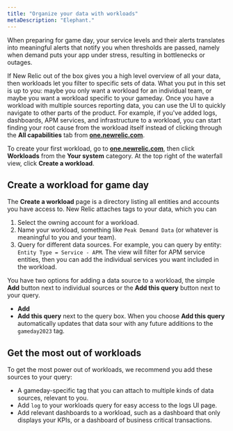 ```yaml
---
title: "Organize your data with workloads"
metaDescription: "Elephant."
---
```


When preparing for game day, your service levels and their alerts translates into meaningful alerts that notify you when thresholds are passed, namely when demand puts your app under stress, resulting in bottlenecks or outages. 

If New Relic out of the box gives you a high level overview of all your data, then workloads let you filter to specific sets of data. What you put in this set is up to you: maybe you only want a workload for an individual team, or maybe you want a workload specific to your gameday. Once you have a workload with multiple sources reporting data, you can use the UI to quickly navigate to other parts of the product. For example, if you've added logs, dashboards, APM services, and infrastructure to a workload, you can start finding your root cause from the workload itself instead of clicking through the **All capabilities** tab from **[one.newrelic.com](https://one.newrelic.com)**. 

To create your first workload, go to **[one.newrelic.com](https://one.newrelic.com/)**, then click **Workloads** from the **Your system** category. At the top right of the waterfall view, click **Create a workload**.

## Create a workload for game day
        
The **Create a workload** page is a directory listing all entities and accounts you have access to. New Relic attaches tags to your data, which you can 

1. Select the owning account for a workload.
2. Name your workload, something like `Peak Demand Data` (or whatever is meaningful to you and your team). 
3. Query for different data sources. For example, you can query by entity: `Entity Type = Service - APM`. The view will filter for APM service entities, then you can add the individual services you want included in the workload.  

You have two options for adding a data source to a workload, the simple **Add** button next to individual sources or the **Add this query** button next to your query. 

* **Add** 
* **Add this query** next to the query box. When you choose **Add this query** automatically updates that data sour with any future additions to the `gameday2023` tag.

## Get the most out of workloads 

To get the most power out of workloads, we recommend you add these sources to your query:

* A gameday-specific tag that you can attach to multiple kinds of data sources, relevant to you.  
* Add `log` to your workloads query for easy access to the logs UI page.
* Add relevant dashboards to a workload, such as a dashboard that only displays your KPIs, or a dashboard of business critical transactions.